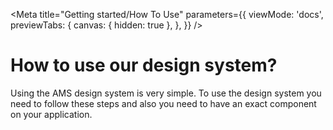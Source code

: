 
<Meta
  title="Getting started/How To Use"
  parameters={{
    viewMode: 'docs',
    previewTabs: {
      canvas: { hidden: true },
    },
  }}
/>

# How to use our design system?

Using the AMS design system is very simple. To use the design system you need to follow these steps and also you need to have an exact component on your application.
